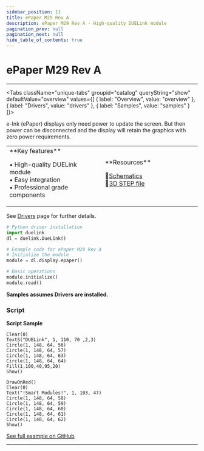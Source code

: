 ```yaml
---
sidebar_position: 11
title: ePaper M29 Rev A
description: ePaper M29 Rev A - High-quality DUELink module
pagination_prev: null
pagination_next: null
hide_table_of_contents: true
---
```



# ePaper M29 Rev A

<ImageSection 
  product="depaperm29-a"
  tagline="2.9"
/>

---

<Tabs className="unique-tabs" groupid="catalog" queryString="show" defaultValue="overview"
  values={[
    {
        label: "Overview",
        value: "overview"
    },
    {
        label: "Drivers",
        value: "drivers"
    },
    {
        label: "Samples",
        value: "samples"
    }
]}>

<TabItem value="overview">

e-Ink (ePaper) displays only need power to update the screen. But then power can be disconnected and the display will retain the graphics with zero power requirements.

<table><td width='50%'>
**Key features**

• High-quality DUELink module<br/>
• Easy integration<br/>
• Professional grade components<br/>

</td><td width='50%'>
**Resources**
 
📄[Schematics](/sch/gdl-depaperm29-a.pdf)<br/>
🔩[3D STEP file](/3d/gdl-depaperm29-a.step)<br/>
</td></table>

</TabItem>

<TabItem value="drivers">

See [Drivers](../../engine/drivers) page for further details.

```python
# Python driver installation
import duelink
dl = duelink.DueLink()

# Example code for ePaper M29 Rev A
# Initialize the module
module = dl.display.epaper()

# Basic operations
module.initialize()
module.read()
```

</TabItem>

<TabItem value="samples">

**Samples assumes Drivers are installed.**

### Script

**Script Sample**

```basic
Clear(0)
TextS("DUELink", 1, 110, 70 ,2,3)
Circle(1, 148, 64, 56)
Circle(1, 148, 64, 57)
Circle(1, 148, 64, 63)
Circle(1, 148, 64, 64)
Fill(1,100,40,95,20)
Show()

DrawOnRed() 
Clear(0)
Text("!Smart Modules!", 1, 103, 47)
Circle(1, 148, 64, 58)
Circle(1, 148, 64, 59)
Circle(1, 148, 64, 60)
Circle(1, 148, 64, 61)
Circle(1, 148, 64, 62)
Show()

```

[See full example on GitHub](https://github.com/ghi-electronics/duelink-website/tree/main/static/code/samples)

</TabItem>

</Tabs>

---

<OrderSection
    product="DUELink ePaper M29 A"
    partnumber="GDL-DEPAPERM29-A"
    price="$19.99"
/>
